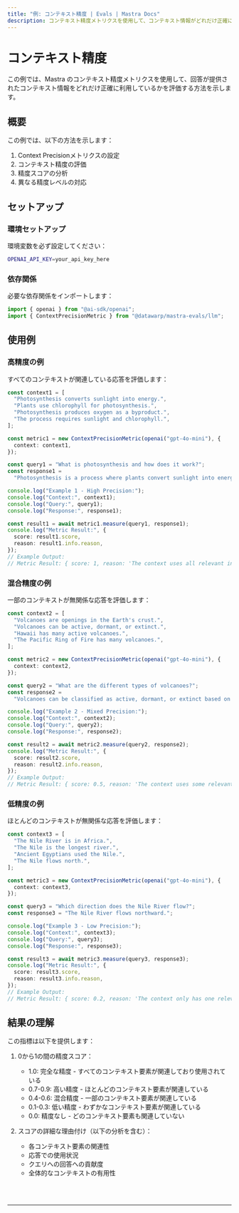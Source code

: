 ```yaml
---
title: "例: コンテキスト精度 | Evals | Mastra Docs"
description: コンテキスト精度メトリクスを使用して、コンテキスト情報がどれだけ正確に利用されているかを評価する例。
---
```



# コンテキスト精度

この例では、Mastra のコンテキスト精度メトリクスを使用して、回答が提供されたコンテキスト情報をどれだけ正確に利用しているかを評価する方法を示します。

## 概要

この例では、以下の方法を示します：

1. Context Precisionメトリクスの設定
2. コンテキスト精度の評価
3. 精度スコアの分析
4. 異なる精度レベルの対応

## セットアップ

### 環境セットアップ

環境変数を必ず設定してください：

```bash filename=".env"
OPENAI_API_KEY=your_api_key_here
```

### 依存関係

必要な依存関係をインポートします：

```typescript copy showLineNumbers filename="src/index.ts"
import { openai } from "@ai-sdk/openai";
import { ContextPrecisionMetric } from "@datawarp/mastra-evals/llm";
```

## 使用例

### 高精度の例

すべてのコンテキストが関連している応答を評価します：

```typescript copy showLineNumbers{5} filename="src/index.ts"
const context1 = [
  "Photosynthesis converts sunlight into energy.",
  "Plants use chlorophyll for photosynthesis.",
  "Photosynthesis produces oxygen as a byproduct.",
  "The process requires sunlight and chlorophyll.",
];

const metric1 = new ContextPrecisionMetric(openai("gpt-4o-mini"), {
  context: context1,
});

const query1 = "What is photosynthesis and how does it work?";
const response1 =
  "Photosynthesis is a process where plants convert sunlight into energy using chlorophyll, producing oxygen as a byproduct.";

console.log("Example 1 - High Precision:");
console.log("Context:", context1);
console.log("Query:", query1);
console.log("Response:", response1);

const result1 = await metric1.measure(query1, response1);
console.log("Metric Result:", {
  score: result1.score,
  reason: result1.info.reason,
});
// Example Output:
// Metric Result: { score: 1, reason: 'The context uses all relevant information and does not include any irrelevant information.' }
```

### 混合精度の例

一部のコンテキストが無関係な応答を評価します：

```typescript copy showLineNumbers{32} filename="src/index.ts"
const context2 = [
  "Volcanoes are openings in the Earth's crust.",
  "Volcanoes can be active, dormant, or extinct.",
  "Hawaii has many active volcanoes.",
  "The Pacific Ring of Fire has many volcanoes.",
];

const metric2 = new ContextPrecisionMetric(openai("gpt-4o-mini"), {
  context: context2,
});

const query2 = "What are the different types of volcanoes?";
const response2 =
  "Volcanoes can be classified as active, dormant, or extinct based on their activity status.";

console.log("Example 2 - Mixed Precision:");
console.log("Context:", context2);
console.log("Query:", query2);
console.log("Response:", response2);

const result2 = await metric2.measure(query2, response2);
console.log("Metric Result:", {
  score: result2.score,
  reason: result2.info.reason,
});
// Example Output:
// Metric Result: { score: 0.5, reason: 'The context uses some relevant information and includes some irrelevant information.' }
```

### 低精度の例

ほとんどのコンテキストが無関係な応答を評価します：

```typescript copy showLineNumbers{58} filename="src/index.ts"
const context3 = [
  "The Nile River is in Africa.",
  "The Nile is the longest river.",
  "Ancient Egyptians used the Nile.",
  "The Nile flows north.",
];

const metric3 = new ContextPrecisionMetric(openai("gpt-4o-mini"), {
  context: context3,
});

const query3 = "Which direction does the Nile River flow?";
const response3 = "The Nile River flows northward.";

console.log("Example 3 - Low Precision:");
console.log("Context:", context3);
console.log("Query:", query3);
console.log("Response:", response3);

const result3 = await metric3.measure(query3, response3);
console.log("Metric Result:", {
  score: result3.score,
  reason: result3.info.reason,
});
// Example Output:
// Metric Result: { score: 0.2, reason: 'The context only has one relevant piece, which is at the end.' }
```

## 結果の理解

この指標は以下を提供します：

1. 0から1の間の精度スコア：

   - 1.0: 完全な精度 - すべてのコンテキスト要素が関連しており使用されている
   - 0.7-0.9: 高い精度 - ほとんどのコンテキスト要素が関連している
   - 0.4-0.6: 混合精度 - 一部のコンテキスト要素が関連している
   - 0.1-0.3: 低い精度 - わずかなコンテキスト要素が関連している
   - 0.0: 精度なし - どのコンテキスト要素も関連していない

2. スコアの詳細な理由付け（以下の分析を含む）：
   - 各コンテキスト要素の関連性
   - 応答での使用状況
   - クエリへの回答への貢献度
   - 全体的なコンテキストの有用性

<br />
<br />
<hr className="dark:border-[#404040] border-gray-300" />
<br />
<br />
<GithubLink
  link={
    "https://github.com/mastra-ai/mastra/blob/main/examples/basics/evals/context-precision"
  }
/>
